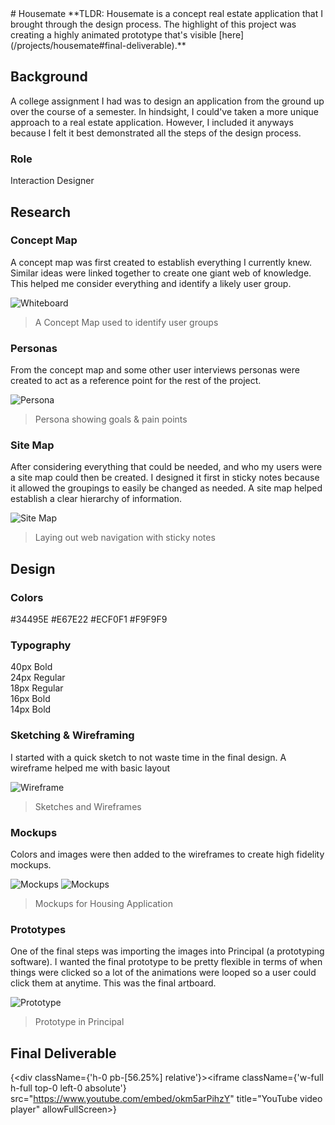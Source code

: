 
<Article>
# Housemate
**TLDR: Housemate is a concept real estate application that I brought through the design process. The highlight of this project was creating a highly animated prototype that's visible [here](/projects/housemate#final-deliverable).**

## Background
A college assignment I had was to design an application from the ground up over the course of a semester. In hindsight, I could've taken a more unique approach to a real estate application. However, I included it anyways because I felt it best demonstrated all the steps of the design process.  

### Role
Interaction Designer

## Research

### Concept Map
A concept map was first created to establish everything I currently knew. Similar ideas were linked together to create one giant web of knowledge. This helped me consider everything and identify a likely user group.

![Whiteboard](/hm/concept.png "title")
> A Concept Map used to identify user groups

### Personas

From the concept map and some other user interviews personas were created to act as a reference point for the rest of the project.

![Persona](/hm/persona2.jpg "title")
> Persona showing goals & pain points

### Site Map

After considering everything that could be needed, and who my users were a site map could then be created. I designed it first in sticky notes because it allowed the groupings to easily be changed as needed. A site map helped establish a clear hierarchy of information.

![Site Map](/hm/site_map.jpg "title")
> Laying out web navigation with sticky notes


## Design

### Colors

<Wrapper gridWidth={4}>
  <Container width={1} bgColor={'#34495E'}><ColorBlock color={'white'}>#34495E</ColorBlock></Container>
  <Container width={1} bgColor={'#E67E22'}><ColorBlock color={'white'}>#E67E22</ColorBlock></Container>
  <Container width={1} bgColor={'#ECF0F1'}><ColorBlock color={'black'}>#ECF0F1</ColorBlock></Container>
  <Container width={1} bgColor={'#F9F9F9'}><ColorBlock color={'black'}>#F9F9F9</ColorBlock></Container>
</Wrapper>

### Typography
<div style={{fontFamily: 'Helvetica'}, {paddingTop: '16px'}}>
  <div style={{fontWeight: 700, fontSize: '40px'}}>40px Bold</div>
  <div style={{fontWeight: 400, fontSize: '24px'}}>24px Regular</div>
  <div style={{fontWeight: 400, fontSize: '18px'}}>18px Regular</div>
  <div style={{fontWeight: 700, fontSize: '16px'}}>16px Bold</div>
  <div style={{fontWeight: 700, fontSize: '14px'}}>14px Bold</div>
</div>



### Sketching & Wireframing

I started with a quick sketch to not waste time in the final design. A wireframe helped me with basic layout

![Wireframe](/hm/wireframe.jpg "title")
>Sketches and Wireframes

### Mockups

Colors and images were then added to the wireframes to create high fidelity mockups.

![Mockups](/hm/mockset1.jpg "title")
![Mockups](/hm/mockset2.jpg "title")
> Mockups for Housing Application

### Prototypes

One of the final steps was importing the images into Principal (a prototyping software). I wanted the final prototype to be pretty flexible in terms of when things were clicked so a lot of the animations were looped so a user could click them at anytime. This was the final artboard.

![Prototype](/hm/hm_proto.png "title")
>Prototype in Principal

## Final Deliverable

{<div className={'h-0 pb-[56.25%] relative'}><iframe className={'w-full h-full top-0 left-0 absolute'} src="https://www.youtube.com/embed/okm5arPihzY" title="YouTube video player" allowFullScreen></iframe></div>}
</Article>

